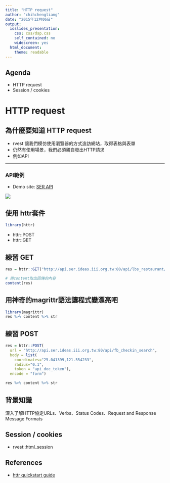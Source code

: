 ```yaml
---
title: "HTTP request"
author: "chihchengliang"
date: "2015年12月06日"
output:
  ioslides_presentation:
    css: css/dsp.css
    self_contained: no
    widescreen: yes
  html_document:
    theme: readable
---
```


## Agenda

- HTTP request
- Session / cookies


# HTTP request


## 為什麼要知道 HTTP request

- rvest 讓我們模仿使用瀏覽器的方式造訪網站，取得表格與表單
- 仍然有使用場景，我們必須親自發出HTTP請求
- 例如API

---

### API範例

- Demo site: [SER API](http://api.ser.ideas.iii.org.tw/docs/#!/fb_fanpage_search)

![](img/API_doc.png)

## 使用 httr套件

```r
library(httr)
```

- httr::POST
- httr::GET

## 練習 GET

```r

res = httr::GET("http://api.ser.ideas.iii.org.tw:80/api/lbs_restaurant/restaurant_city_search?city=%E5%8F%B0%E5%8C%97%E5%B8%82&type=%E7%95%B0%E5%9C%8B%E6%96%99%E7%90%86&sort=score&token=api_doc_token&limit=5")

# 用content取出回傳的內容
content(res)
```

## 用神奇的magrittr語法讓程式變漂亮吧

```r
library(magrittr)
res %>% content %>% str
```


## 練習 POST

```r

res = httr::POST(
  url = "http://api.ser.ideas.iii.org.tw:80/api/fb_checkin_search",
  body = list(
    coordinates="25.041399,121.554233",
    radius="0.1",
    token = "api_doc_token"), 
  encode = "form")

res %>% content %>% str

```


## 背景知識

深入了解HTTP協定URLs、Verbs、Status Codes、Request and Response Message Formats

## Session / cookies

- rvest::html_session


## References

- [httr quickstart guide](https://cran.r-project.org/web/packages/httr/vignettes/quickstart.html)
